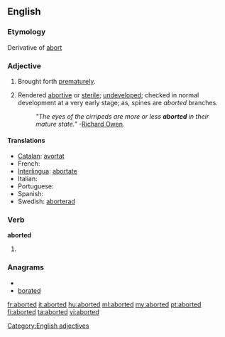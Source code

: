 ==English==

===Etymology===
Derivative of [[abort]]

===Adjective===
{{en-adj|-}}

# Brought forth [[prematurely]].
# {{biology}} Rendered [[abortive]] or [[sterile]]; [[undeveloped]]; checked in normal development at a very early stage; as, spines are ''aborted'' branches.
#:''"The eyes of the cirripeds are more or less '''aborted''' in their mature state."''  -[[w:Richard Owen|Richard Owen]].

====Translations====
* [[Catalan]]: [[avortat]]
* French: {{t+|fr|avorté}}
* [[Interlingua]]: [[abortate]]
* Italian: {{t-|it|terminato}}
* Portuguese: {{t-|pt|abortado}}
* Spanish: {{t-|es|abortado}}
* Swedish: [[aborterad]]

===Verb===
'''aborted'''

# {{past of|[[abort]]}}

===Anagrams===
* {{alphagram|abdeort}}
* [[borated#English|borated]]


[[Category:English adjectives]]

[[fr:aborted]]
[[it:aborted]]
[[hu:aborted]]
[[ml:aborted]]
[[my:aborted]]
[[pt:aborted]]
[[fi:aborted]]
[[ta:aborted]]
[[vi:aborted]]